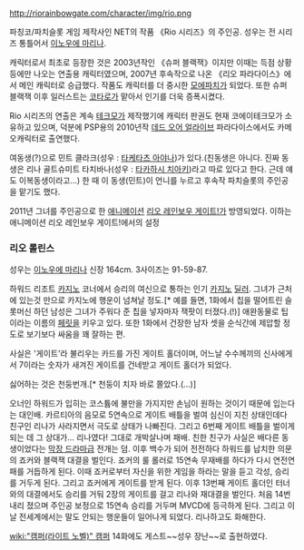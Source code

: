 http://riorainbowgate.com/character/img/rio.png

파칭코/파치슬롯 게임 제작사인 NET의 작품 《Rio 시리즈》의 주인공. 성우는 전 시리즈 통틀어서 [[이노우에 마리나]].

캐릭터로서 최초로 등장한 것은 2003년작인 《슈퍼 블랙잭》이지만 이때는 득점 상황 등에만 나오는 연출용 캐릭터였으며, 2007년 후속작으로 나온 《리오 파라다이스》에서 메인 캐릭터로 승급했다. 작품도 캐릭터를 더 중시한 [[모에파치]]가 되었다. 또한 슈퍼 블랙잭 이후 일러스트는 [[코타로]]가 맡아서 인기를 더욱 증폭시켰다.

Rio 시리즈의 연출은 계속 [[테크모]]가 제작했기에 캐릭터 판권도 현재 코에이테크모가 소유하고 있으며, 덕분에 PSP용의 2010년작 [[데드 오어 얼라이브]] 파라다이스에서도 카메오캐릭터로 출연했다.

여동생(?)으로 민트 클라크(성우 : [[타케타츠 아야나]])가 있다.(친동생은 아니다. 진짜 동생은 리나 골트슈미트 타치바나(성우 : [[타카하시 치아키]])라고 따로 있다고 한다. 근데 얘도 이복동생이라고...) 한 때 이 동생(민트)이 언니를 누르고 후속작 파치슬롯의 주인공을 맡기도 했다. 

2011년 그녀를 주인공으로 한 [[애니메이션]] [[리오 레인보우 게이트!]]가 방영되었다. 이하는 애니메이션 리오 레인보우 게이트!에서의 설정 

=== 리오 롤린스 ===
성우는 [[이노우에 마리나]] 신장 164cm. 3사이즈는 91-59-87.

하워드 리조트 [[카지노]] 코너에서 승리의 여신으로 통하는 인기 [[카지노]] [[딜러]]. 그녀가 근처에 있는것 만으로 카지노에 행운이 넘쳐날 정도.[* 예를 들면, 1화에서 칩을 떨어트린 슬롯머신 하던 남성은 그녀가 주워다 준 칩을 넣자마자 잭팟이 터졌다.(!)] 애완동물로 팁이라는 이름의 [[페릿]]을 키우고 있다. 또한 1화에서 건장한 남자 셋을 순식간에 제압할 정도로 보기보다 싸움을 꽤 잘하는 편.

사실은 '게이트'라 불리우는 카드를 가진 게이트 홀더이며, 어느날 수수께끼의 신사에게서 7이라는 숫자가 새겨진 게이트를 건네받고 게이트 홀더가 되었다.

싫어하는 것은 천둥번개.[* 천둥이 치자 바로 쫄았다.(...)]

오너인 하워드가 입히는 코스튬에 불만을 가지지만 손님이 원하는 것이기 때문에 입는다는 대인배. 카르티아의 음모로 5연속으로 게이트 배틀을 벌여 심신이 지친 상태인데다 친구인 리나가 사라지면서 극도로 상태가 나빠진다. 그리고 6번째 게이트 배틀을 벌이게 되는 데 그 상대가... 리나였다! 그대로 개박살나며 패배. 친한 친구가 사실은 배다른 동생이었다는 [[막장 드라마]]급 전개는 덤. 이후 백수가 되어 전전하다 하워드를 납치한 의문의 죠커와 블랙잭 대결을 벌인다. 죠커의 룰 롤러로 15연속 무재배를 하다가 다시 연전연패를 거듭하게 된다. 이때 죠커로부터 자신을 위한 게임을 하라는 말을 듣고 각성, 승리를 거두게 된다. 그리고 죠커에게 게이트를 받게 된다. 이후 13번째 게이트 홀더인 터너와의 대결에서도 승리를 거둬 2장의 게이트를 걸고 리나와 재대결을 벌인다. 처음 14번 내리 졌으며 주인공 보정으로 15연속 승리를 거두며 MVCD에 등극하게 된다. 그리고 이날 전세계에서는 말도 안되는 행운들이 일어나게 되었다. 리나하고도 화해한다. 

[[wiki:"캠퍼(라이트 노벨)" 캠퍼]] 14화에도 게스트~~성우 장난~~로 출현하였다.
